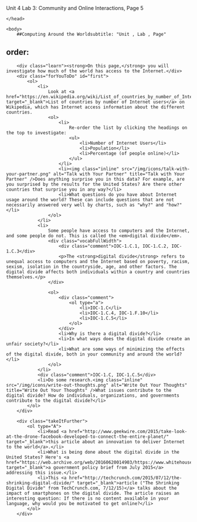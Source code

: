 Unit 4 Lab 3: Community and Online Interactions, Page 5</title>
	</head>

	<body>
    	##Computing Around the Worldsubtitle: "Unit , Lab , Page"
order:
---
        <div class="learn"><strong>On this page,</strong> you will investigate how much of the world has access to the Internet.</div>
        <div class="forYouToDo" id="first">
        	<ol>
        		<li>
                	Look at <a href="https://en.wikipedia.org/wiki/List_of_countries_by_number_of_Internet_users" target="_blank">List of countries by number of Internet users</a> on Wikipedia, which has Internet access information about the different countries.
                    <ol>
                        <li>
                            Re-order the list by clicking the headings on the top to investigate:
                            <ul>
                                <li>Number of Internet Users</li>
                                <li>Population</li>
                                <li>Percentage (of people online)</li>
                            </ul>
                        </li>
                        <li><img class="inline" src="/img/icons/talk-with-your-partner.png" alt="Talk with Your Partner" title="Talk with Your Partner" />Does anything surprise you in this data? For example, are you surprised by the results for the United States? Are there other countries that surprise you in any way?</li>
                        <li>What questions do you have about Internet usage around the world? These can include questions that are not necessarily answered very well by charts, such as "why?" and "how?"</li>
                    </ol>
            	</li>
            	<li>
                	Some people have access to computers and the Internet, and some people do not. This is called the <em>digital divide</em>.
                    <div class="vocabFullWidth">
                        <div class="comment">IOC-1.C.1, IOC-1.C.2, IOC-1.C.3</div>
                        <p>The <strong>digital divide</strong> refers to unequal access to computers and the Internet based on poverty, racism, sexism, isolation in the countryside, age, and other factors. The digital divide affects both individuals within a country and countries themselves.</p>
                    </div>
                
                    <ol>
                        <div class="comment">
                            <ol type="a">
                                <li>IOC-1.C</li>
                                <li>IOC-1.C.4, IOC-1.F.10</li>
                                <li>IOC-1.C.5</li>
                            </ol>
                        </div>
                        <li>Why is there a digital divide?</li>
                        <li>In what ways does the digital divide create an unfair society?</li>
                        <li>What are some ways of minimizing the effects of the digital divide, both in your community and around the world?</li>
                    </ol>
            	</li>
                <div class="comment">IOC-1.C, IOC-1.C.5</div>
                <li>Do some research.<img class="inline" src="/img/icons/write-out-thoughts.png" alt="Write Out Your Thoughts" title="Write Out Your Thoughts" />What issues contribute to the digital divide? How do individuals, organizations, and governments contribute to the digital divide?</li>
        	</ol>
    	</div>
        
        <div class="takeItFurther">
            <ol type="A">
                <li>Read <a href="http://www.geekwire.com/2015/take-look-at-the-drone-facebook-developed-to-connect-the-entire-planet/" target="_blank">this article about an innovation to deliver Internet to the world</a>.</li>
                <li>What is being done about the digital divide in the United States? Here's <a href="https://web.archive.org/web/20160620014903/https://www.whitehouse.gov/sites/default/files/wh_digital_divide_issue_brief.pdf" target="_blank">a government policy brief from July 2015</a> addressing this issue.</li>
                <li>This <a href="http://techcrunch.com/2015/07/12/the-shrinking-digital-divide/" target="_blank">article ("The Shrinking Digital Divide" from TechCrunch.com, 7/12/15)</a> talks about the impact of smartphones on the digital divide. The article raises an interesting question: If there is no content available in your language, why would you be motivated to get online?</li>
            </ol>
        </div>
        
        
